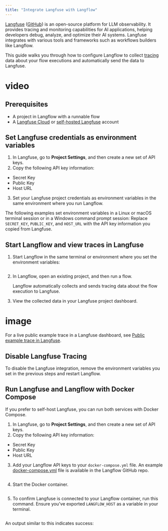 ```yaml
---
title: "Integrate Langfuse with Langflow"
---
```


[Langfuse](https://langfuse.com/) ([GitHub](https://github.com/langfuse/langfuse)) is an open-source platform for LLM observability. It provides tracing and monitoring capabilities for AI applications, helping developers debug, analyze, and optimize their AI systems. Langfuse integrates with various tools and frameworks such as workflows builders like Langflow.

This guide walks you through how to configure Langflow to collect [tracing](https://langfuse.com/docs/tracing) data about your flow executions and automatically send the data to Langfuse.

# video

## **Prerequisites**[**​**](https://docs.langflow.org/integrations-langfuse#prerequisites)

- A project in Langflow with a runnable flow
- A [Langfuse Cloud](https://cloud.langfuse.com/) or [self-hosted Langfuse](https://langfuse.com/self-hosting) account

## **Set Langfuse credentials as environment variables**[**​**](https://docs.langflow.org/integrations-langfuse#set-langfuse-credentials-as-environment-variables)

1. In Langfuse, go to **Project Settings**, and then create a new set of API keys.
2. Copy the following API key information:

- Secret Key
- Public Key
- Host URL

3. Set your Langfuse project credentials as environment variables in the same environment where you run Langflow.

The following examples set environment variables in a Linux or macOS terminal session or in a Windows command prompt session: Replace `SECRET_KEY`, `PUBLIC_KEY`, and `HOST_URL` with the API key information you copied from Langfuse.

<Tabs>
  <Tab title="Tab">
    
  </Tab>
  <Tab title="Tab">
    
  </Tab>
</Tabs>

## **Start Langflow and view traces in Langfuse**

1. Start Langflow in the same terminal or environment where you set the environment variables:

```
```

2. In Langflow, open an existing project, and then run a flow.

   Langflow automatically collects and sends tracing data about the flow execution to Langfuse.
3. View the collected data in your Langfuse project dashboard.

# image

For a live public example trace in a Langfuse dashboard, see [Public example trace in Langfuse](https://cloud.langfuse.com/project/cm0nywmaa005c3ol2msoisiho/traces/f016ae6d-4527-43f5-93ba-9d78388cd3d9?timestamp=2024-11-15T10%3A22%3A56.378Z&observation=c3680212-31f0-46e2-9310-add4352e4cc7).

## **Disable Langfuse Tracing**[**​**](https://docs.langflow.org/integrations-langfuse#disable-langfuse-tracing)

To disable the Langfuse integration, remove the environment variables you set in the previous steps and restart Langflow.

## **Run Langfuse and Langflow with Docker Compose**[**​**](https://docs.langflow.org/integrations-langfuse#run-langfuse-and-langflow-with-docker-compose)

If you prefer to self-host Langfuse, you can run both services with Docker Compose.

1. In Langfuse, go to **Project Settings**, and then create a new set of API keys.
2. Copy the following API key information:

- Secret Key
- Public Key
- Host URL

3. Add your Langflow API keys to your `docker-compose.yml` file. An example [docker-compose.yml](https://github.com/langflow-ai/langflow/blob/main/docker_example/docker-compose.yml) file is available in the Langflow GitHub repo.

```
```

4. Start the Docker container.

```
```

5. To confirm Langfuse is connected to your Langflow container, run this command. Ensure you've exported `LANGFLOW_HOST` as a variable in your terminal.

```
```

An output similar to this indicates success:

```
```